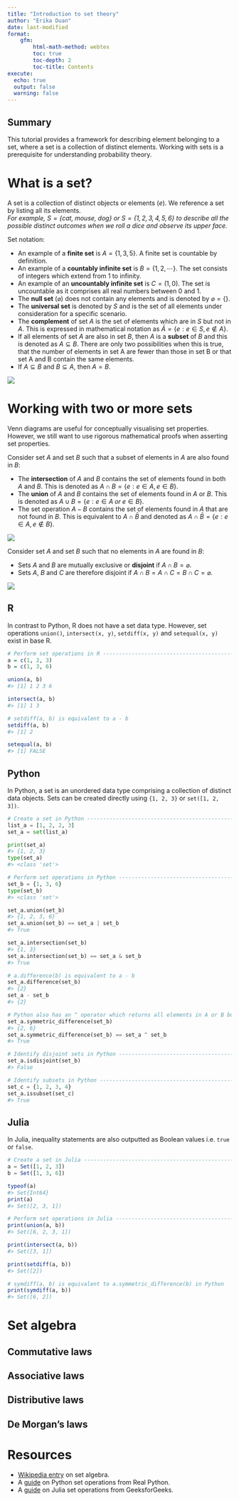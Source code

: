```yaml
---
title: "Introduction to set theory" 
author: "Erika Duan"
date: last-modified
format: 
    gfm:
        html-math-method: webtex   
        toc: true
        toc-depth: 2   
        toc-title: Contents  
execute:   
  echo: true     
  output: false   
  warning: false  
---
```


::: callout-tip
## Summary

This tutorial provides a framework for describing element belonging to a set, where a set is a collection of distinct elements. Working with sets is a prerequisite for understanding probability theory.     
:::


# What is a set?  

A set is a collection of distinct objects or elements ($e$). We reference a set by listing all its elements.  
*For example, $S = \{cat, \;mouse, \;dog \}$ or $S = \{1, 2, 3, 4, 5, 6 \}$ to describe all the possible distinct outcomes when we roll a dice and observe its upper face.*     

Set notation:   

-   An example of a **finite set** is $A = \{1, 3, 5 \}$. A finite set is countable by definition.   
-   An example of a **countably infinite set** is $B = \{1, 2, \cdots \}$. The set consists of integers which extend from 1 to infinity.      
-   An example of an **uncountably infinite set** is $C = (1, 0)$. The set is uncountable as it comprises all real numbers between 0 and 1.  
-   The **null set** ($\varnothing$) does not contain any elements and is denoted by $\varnothing = \{\}$.   
-   The **universal set** is denoted by $S$ and is the set of all elements under consideration for a specific scenario.    
-   The **complement** of set $A$ is the set of elements which are in $S$ but not in $A$. This is expressed in mathematical notation as $\bar{A} = \{e : e\in S, e\notin A\}$.   
-   If all elements of set $A$ are also in set $B$, then $A$ is a **subset** of $B$ and this is denoted as $A \subseteq B$. There are only two possibilities when this is true, that the number of elements in set A are fewer than those in set B or that set A and B contain the same elements.   
-   If $A \subseteq B$ and $B \subseteq A$, then $A = B$.   

![](../figures/set_theory-set_notations.svg)   


# Working with two or more sets   

Venn diagrams are useful for conceptually visualising set properties. However, we still want to use rigorous mathematical proofs when asserting set properties.   

Consider set $A$ and set $B$ such that a subset of elements in $A$ are also found in $B$:   

- The **intersection** of $A$ and $B$ contains the set of elements found in both $A$ and $B$. This is denoted as $A \cap B = \{e: e\in A, e \in B \}$.       
- The **union** of $A$ and $B$ contains the set of elements found in $A$ or $B$. This is denoted as $A \cup B = \{e: e \in A \; or \; e\in B \}$.    
- The set operation $A - B$ contains the set of elements found in $A$ that are not found in $B$. This is equivalent to $A \cap \bar B$ and denoted as $A \cap \bar B = \{e: e \in A, e \notin B\}$.            

![](../figures/set_theory-set_operations.svg)

Consider set $A$ and set $B$ such that no elements in $A$ are found in $B$:   

-   Sets $A$ and $B$ are mutually exclusive or **disjoint** if $A \cap B = \varnothing$.  
-   Sets $A$, $B$ and $C$ are therefore disjoint if $A \cap B = A \cap C = B \cap C = \varnothing$.  

![](../figures/set_theory-disjoint_sets.svg)  

::: panel-tabset
## R

In contrast to Python, R does not have a set data type. However, set operations `union()`, `intersect(x, y)`, `setdiff(x, y)` and  `setequal(x, y)` exist in base R.  

```r
# Perform set operations in R --------------------------------------------------
a = c(1, 2, 3)
b = c(1, 3, 6)

union(a, b)
#> [1] 1 2 3 6  

intersect(a, b)
#> [1] 1 3  

# setdiff(a, b) is equivalent to a - b 
setdiff(a, b)
#> [1] 2

setequal(a, b)
#> [1] FALSE  
```

## Python

In Python, a set is an unordered data type comprising a collection of distinct data objects. Sets can be created directly using `{1, 2, 3}` or `set([1, 2, 3])`.    

```python
# Create a set in Python -------------------------------------------------------
list_a = [1, 2, 2, 3]
set_a = set(list_a)

print(set_a)
#> {1, 2, 3}
type(set_a)
#> <class 'set'>  

# Perform set operations in Python ---------------------------------------------
set_b = {1, 3, 6}
type(set_b)
#> <class 'set'>  

set_a.union(set_b)
#> {1, 2, 3, 6}  
set_a.union(set_b) == set_a | set_b
#> True  

set_a.intersection(set_b)
#> {1, 3}  
set_a.intersection(set_b) == set_a & set_b
#> True  

# a.difference(b) is equivalent to a - b  
set_a.difference(set_b)
#> {2}   
set_a - set_b
#> {2}   

# Python also has an ^ operator which returns all elements in A or B but not AB 
set_a.symmetric_difference(set_b)
#> {2, 6}  
set_a.symmetric_difference(set_b) == set_a ^ set_b
#> True  

# Identify disjoint sets in Python ---------------------------------------------
set_a.isdisjoint(set_b)
#> False

# Identify subsets in Python ---------------------------------------------------
set_c = {1, 2, 3, 4}  
set_a.issubset(set_c)
#> True 
```

## Julia

In Julia, inequality statements are also outputted as Boolean values i.e. `true` or `false`.

```julia
# Create a set in Julia --------------------------------------------------------
a = Set([1, 2, 3]) 
b = Set([1, 3, 6])

typeof(a)
#> Set{Int64}  
print(a)
#> Set([2, 3, 1])  

# Perform set operations in Julia ----------------------------------------------
print(union(a, b))
#> Set([6, 2, 3, 1])  

print(intersect(a, b))
#> Set([3, 1])   

print(setdiff(a, b))
#> Set([2])  

# symdiff(a, b) is equivalent to a.symmetric_difference(b) in Python
print(symdiff(a, b))
#> Set([6, 2])
```
:::


# Set algebra  

## Commutative laws  

## Associative laws  

## Distributive laws  

## De Morgan's laws   


# Resources

-   [Wikipedia entry](https://en.wikipedia.org/wiki/Algebra_of_sets) on set algebra.   
-   A [guide](https://realpython.com/python-sets/) on Python set operations from Real Python.   
-   A [guide](https://www.geeksforgeeks.org/sets-in-julia/) on Julia set operations from GeeksforGeeks.   
